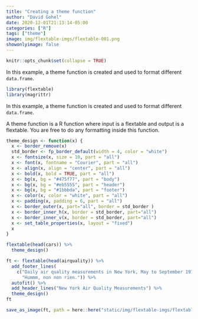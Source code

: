 ```yaml
---
title: "Creating a theme function"
author: "David Gohel"
date: 2020-12-01T21:13:14-05:00
categories: ["R"]
tags: ["theme"]
image: img/flextable-imgs/flextable-001.png
showonlyimage: false
---
```


```r
knitr::opts_chunk$set(collapse = TRUE)
```


In this example, a theme function is created and used to format different `data.frame`. 

<!--more-->

```r
library(flextable)
library(magrittr)
```

In this example, a theme function is created and used to format different `data.frame`. 


A theme function is a R function where input is a flextable and output is a flextable. You 
are free to do any formatting inside this function.


```r
theme_design <- function(x) {
  x <- border_remove(x)
  std_border <- fp_border_default(width = 4, color = "white")
  x <- fontsize(x, size = 10, part = "all")
  x <- font(x, fontname = "Courier", part = "all")
  x <- align(x, align = "center", part = "all")
  x <- bold(x, bold = TRUE, part = "all")
  x <- bg(x, bg = "#475f77", part = "body")
  x <- bg(x, bg = "#eb5555", part = "header")
  x <- bg(x, bg = "#1bbbda", part = "footer")
  x <- color(x, color = "white", part = "all")
  x <- padding(x, padding = 6, part = "all")
  x <- border_outer(x, part="all", border = std_border )
  x <- border_inner_h(x, border = std_border, part="all")
  x <- border_inner_v(x, border = std_border, part="all")
  x <- set_table_properties(x, layout = "fixed")
  x
}
```

```r
flextable(head(cars)) %>% 
  theme_design()
```

```r
ft <- flextable(head(airquality)) %>% 
  add_footer_lines(
    c("Daily air quality measurements in New York, May to September 1973.", 
      "Hummm, non non rien.")) %>% 
  autofit() %>% 
  add_header_lines("New York Air Quality Measurements") %>% 
  theme_design()
ft
```

```r
save_as_image(ft, path = here::here("static/img/flextable-imgs/flextable-001.png"), webshot = "webshot2")
```

